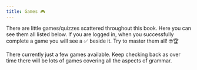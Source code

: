 ```yaml
---
title: Games 🎮
---
```



There are little games/quizzes scattered throughout this book. Here you can see them all listed below. If you are <Link to="/account">logged in</Link>, when you successfully complete a game you will see a ✅ beside it. Try to master them all! 🤓🏆

There currently just a few games available. Keep checking back as over time there will be lots of games covering all the aspects of grammar.


<GamesBrowser />